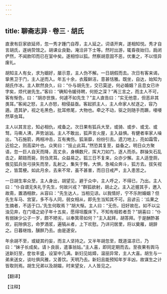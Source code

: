 ```yaml
---
---
---
```

title: 聊斋志异 · 卷三 · 胡氏
---

直隶有巨家欲延师，忽一秀才踵门自荐，主人延之。词语开爽，遂相知悦。秀才自言胡氏，遂纳贽馆之。胡课业良勤，淹洽非下士等。然时出游，辄昏夜始归，扃闭俨然，不闻款叩而已在室中矣。遂相惊以狐。然察胡意固不恶，优重之，不以怪异废礼。

胡知主人有女，求为姻好，屡示意，主人伪不解。一日胡假而去。次日有客来谒，挚黑卫于门，主人逆而入。年五十余，衣履鲜洁，意甚恬雅。既坐，自达，始知为胡氏作冰。主人默然良久，曰：“仆与胡先生，交已莫逆，何必婚姻？且息女已许字矣，烦代谢先生。”客曰：“确知令媛待聘，何拒之深？”再三言之，而主人不可，客有惭色，曰：“胡亦世族，何遽不如先生？”主人直告曰：“实无他意，但恶非其类耳。”客闻之怒，主人亦怒，相侵益亟。客起抓主人，主人命家人杖逐之，容乃遁。遗其驴，视之毛黑色，批耳修尾，大物也。牵之不动，驱之则随手而蹶，喓喓然草虫耳。

主人以其言忿，知必相仇，戒备之。次日果有狐兵大至，或骑、或步、或戈、或驽，马嘶人沸，声势汹汹。主人不敢出，狐声言火屋，主入益惧。有健者率家人噪出，飞石施箭，两相冲击，互有夷伤。狐渐靡，纷纷引去。遗刀地上，亮如霜雪，近拾之，则高梁叶也。众笑曰：“技止此耳。”然恐其复至，益备之。明日众方聚语，忽一巨人自天而降，高丈余，身横数尺，挥大刀如门，逐人而杀。群操矢石乱击之，颠踣而毙，则刍灵耳。众益易之。狐三日不复来，众亦少懈。主人适登厕，俄见狐兵张弓挟矢而至，乱射之，集矢于臀。大惧，急喊众奔斗，狐方去。拔矢视之，皆蒿梗。如此月余，去来不常，虽不甚害，而日日戒严，主入患苦之。

一日胡生率众至，主人身出，胡望见，避于众中，主人呼之，不得已，乃出。主人曰：“仆自谓无失礼于先生，何故兴戎？”群狐欲射，胡止之。主入近握其手，邀入故斋，置酒相款，从容曰：“先生达人，当相见谅。以我情好，宁不乐附婚姻？但先生车马、宫室，多不与人同，弱女相从，即先生当知其不可。且谚云：‘瓜果之生摘者，不适于口。’先生何取焉？”胡大惭。主人曰：“无伤，旧好故在。如不以尘浊见弃，在门墙之幼子年十五矣，愿得坦腹床下。不知有相若者吾？”胡喜曰：“仆有弱妹少公子一岁，颇不陋劣，以奉箕帚如何？”主入起拜，胡答拜。于是酬酢甚欢，前隙俱忘，命罗酒浆，遍犒从者，上下欢慰。乃详问居里，将以奠雁，胡辞之。日暮继烛，醺醉乃去。由是遂安。

年余胡不至，或疑其约妄，而主人坚持之。又半年胡忽至，既道温凉已，乃曰：“妹子长成矣。请卜良辰，遣事翁姑。”主人喜，即同定期而去。至夜果有舆马送新妇至，奁妆丰盛，设室中几满。新妇见姑嫜，温丽异常，主人大喜。胡生与一弟来送女，谈吐俱风雅，又善饮。天明乃去。新妇且能预知年岁丰凶，故谋生之计皆取则焉。胡生兄弟以及胡媪，时来望女，人人皆见之。

【翻译】

【注释】

